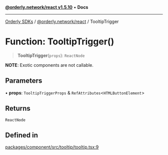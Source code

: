 [**@orderly.network/react v1.5.10**](/sdks/tech-doc/@orderly.network/react/README) • **Docs**

***

[Orderly SDKs](/sdks/tech-doc/packages) / [@orderly.network/react](/sdks/tech-doc/@orderly.network/react/README) / TooltipTrigger

# Function: TooltipTrigger()

> **TooltipTrigger**(`props`): `ReactNode`

**NOTE**: Exotic components are not callable.

## Parameters

• **props**: `TooltipTriggerProps` & `RefAttributes`\<`HTMLButtonElement`\>

## Returns

`ReactNode`

## Defined in

[packages/component/src/tooltip/tooltip.tsx:9](https://github.com/OrderlyNetwork/js-sdk/blob/554ae704783e3b83c40bb234a899e8f02987d9b6/packages/component/src/tooltip/tooltip.tsx#L9)
